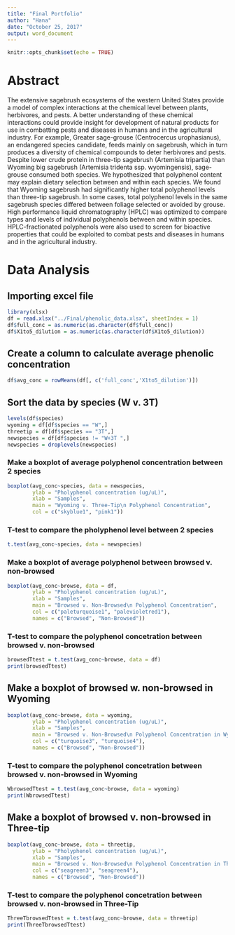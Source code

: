 ```yaml
---
title: "Final Portfolio"
author: "Hana"
date: "October 25, 2017"
output: word_document
---
```


```r
knitr::opts_chunk$set(echo = TRUE)
```

# Abstract

The extensive sagebrush ecosystems of the western United States provide a model of complex interactions at the chemical level between plants, herbivores, and pests. A better understanding of these chemical interactions could provide insight for development of natural products for use in combatting pests and diseases in humans and in the agricultural industry. For example, Greater sage-grouse (Centrocercus urophasianus), an endangered species candidate, feeds mainly on sagebrush, which in turn produces a diversity of chemical compounds to deter herbivores and pests. Despite lower crude protein in three-tip sagebrush (Artemisia tripartia) than Wyoming big sagebrush (Artemisia tridenta ssp. wyomingensis), sage-grouse consumed both species. We hypothesized that polyphenol content may explain dietary selection between and within each species. We found that Wyoming sagebrush had significantly higher total polyphenol levels than three-tip sagebrush. In some cases, total polyphenol levels in the same sagebrush species differed between foliage selected or avoided by grouse. High performance liquid chromatography (HPLC) was optimized to compare types and levels of individual polyphenols between and within species. HPLC-fractionated polyphenols were also used to screen for bioactive properties that could be exploited to combat pests and diseases in humans and in the agricultural industry.

# Data Analysis

## Importing excel file
```r
library(xlsx)
df = read.xlsx("../Final/phenolic_data.xlsx", sheetIndex = 1)
df$full_conc = as.numeric(as.character(df$full_conc))
df$X1to5_dilution = as.numeric(as.character(df$X1to5_dilution))

```

## Create a column to calculate average phenolic concentration
```r
df$avg_conc = rowMeans(df[, c('full_conc','X1to5_dilution')])
```

## Sort the data by species (W v. 3T)
```r
levels(df$species)
wyoming = df[df$species == "W",]
threetip = df[df$species == "3T",]
newspecies = df[df$species != "W+3T ",]
newspecies = droplevels(newspecies)

```

### Make a boxplot of average polyphenol concentration between 2 species
```r
boxplot(avg_conc~species, data = newspecies,
        ylab = "Pholyphenol concentration (ug/uL)",
        xlab = "Samples",
        main = "Wyoming v. Three-Tip\n Polyphenol Concentration",
        col = c("skyblue1", "pink1"))
```

### T-test to compare the pholyphenol level between 2 species
```r
t.test(avg_conc~species, data = newspecies)
```

### Make a boxplot of average polyphenol between browsed v. non-browsed
```r
boxplot(avg_conc~browse, data = df,
        ylab = "Pholyphenol concentration (ug/uL)",
        xlab = "Samples",
        main = "Browsed v. Non-Browsed\n Polyphenol Concentration",
        col = c("paleturquoise1", "palevioletred1"),
        names = c("Browsed", "Non-Browsed"))
```

### T-test to compare the polyphenol concetration between browsed v. non-browsed
```r
browsedTtest = t.test(avg_conc~browse, data = df)
print(browsedTtest)
```

## Make a boxplot of browsed w. non-browsed in Wyoming
```r
boxplot(avg_conc~browse, data = wyoming,
        ylab = "Pholyphenol concentration (ug/uL)",
        xlab = "Samples", 
        main = "Browsed v. Non-Browsed\n Polyphenol Concentration in Wyoming",
        col = c("turquoise3", "turquoise4"),
        names = c("Browsed", "Non-Browsed"))

```

### T-test to compare the polyphenol concetration between browsed v. non-browsed in Wyoming
```r
WbrowsedTtest = t.test(avg_conc~browse, data = wyoming)
print(WbrowsedTtest)
```

## Make a boxplot of browsed v. non-browsed in Three-tip
```r
boxplot(avg_conc~browse, data = threetip,
        ylab = "Pholyphenol concentration (ug/uL)",
        xlab = "Samples",
        main = "Browsed v. Non-Browsed\n Polyphenol Concentration in Three-tip",
        col = c("seagreen3", "seagreen4"),
        names = c("Browsed", "Non-Browsed"))
```

### T-test to compare the polyphenol concetration between browsed v. non-browsed in Three-Tip
```r
ThreeTbrowsedTtest = t.test(avg_conc~browse, data = threetip)
print(ThreeTbrowsedTtest)
```

